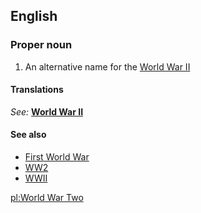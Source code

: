 ==English==
{{wikipedia}}

===Proper noun===
{{en-proper noun}}

# An alternative name for the [[World War II]]

====Translations====
{{top}}
''See: '' '''[[World War II]]'''
{{bottom}}

====See also====
* [[First World War]]
*[[WW2]]
*[[WWII]]

[[pl:World War Two]]